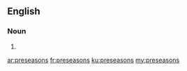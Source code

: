 ==English==

===Noun===
{{head|en|plural}}

# {{plural of|preseason|lang=en|nocat=1}}

[[ar:preseasons]]
[[fr:preseasons]]
[[ku:preseasons]]
[[my:preseasons]]